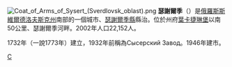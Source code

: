 {{coord|58|52|N|60|48|E|display=title}}
[[File:Coat_of_Arms_of_Sysert_(Sverdlovsk_oblast).png|right]]
'''瑟謝爾季'''（{{lang-ru|Сысе́рть}}）是[[俄羅斯|俄羅斯]][[斯維爾德洛夫斯克州|斯維爾德洛夫斯克州]]南部的一個城市、[[瑟謝爾季縣|瑟謝爾季縣]]縣治。位於州府[[葉卡捷琳堡|葉卡捷琳堡]]以南50公里、瑟謝爾季河畔。2002年人口22,152人。

1732年（一說1773年）建立，1932年前稱為Сысерский Завод。1946年建市。

{{斯維爾德洛夫斯克州城市}}
{{Authority control}}

[[Category:斯維爾德洛夫斯克州城市|С]]